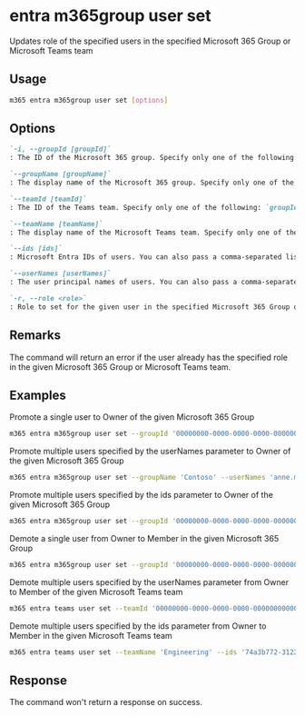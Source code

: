 
# entra m365group user set

Updates role of the specified users in the specified Microsoft 365 Group or Microsoft Teams team

## Usage

```sh
m365 entra m365group user set [options]
```

## Options

```md definition-list
`-i, --groupId [groupId]`
: The ID of the Microsoft 365 group. Specify only one of the following: `groupId`, `groupName`, `teamId`, or `teamName`.

`--groupName [groupName]`
: The display name of the Microsoft 365 group. Specify only one of the following: `groupId`, `groupName`, `teamId`, or `teamName`.

`--teamId [teamId]`
: The ID of the Teams team. Specify only one of the following: `groupId`, `groupName`, `teamId`, or `teamName`.

`--teamName [teamName]`
: The display name of the Microsoft Teams team. Specify only one of the following: `groupId`, `groupName`, `teamId`, or `teamName`.

`--ids [ids]`
: Microsoft Entra IDs of users. You can also pass a comma-separated list of IDs. Specify only one of the following `ids` or `userNames`.

`--userNames [userNames]`
: The user principal names of users. You can also pass a comma-separated list of UPNs. Specify only one of the following `ids` or `userNames`.

`-r, --role <role>`
: Role to set for the given user in the specified Microsoft 365 Group or Microsoft Teams team. Allowed values: `Owner`, `Member`
```

<Global />

## Remarks

The command will return an error if the user already has the specified role in the given Microsoft 365 Group or Microsoft Teams team.

## Examples

Promote a single user to Owner of the given Microsoft 365 Group

```sh
m365 entra m365group user set --groupId '00000000-0000-0000-0000-000000000000' --userNames 'anne.matthews@contoso.onmicrosoft.com' --role Owner
```

Promote multiple users specified by the userNames parameter to Owner of the given Microsoft 365 Group

```sh
m365 entra m365group user set --groupName 'Contoso' --userNames 'anne.matthews@contoso.onmicrosoft.com,john.doe@contoso.onmicrosoft.com' --role Owner
```

Promote multiple users specified by the ids parameter to Owner of the given Microsoft 365 Group

```sh
m365 entra m365group user set --groupId '00000000-0000-0000-0000-000000000000' --ids '74a3b772-3122-447b-b9da-10895e238219,dd3d21e4-a142-46b9-8482-bca8fe9596b3' --role Owner
```

Demote a single user from Owner to Member in the given Microsoft 365 Group

```sh
m365 entra m365group user set --groupId '00000000-0000-0000-0000-000000000000' --userNames 'anne.matthews@contoso.onmicrosoft.com' --role Member
```

Demote multiple users specified by the userNames parameter from Owner to Member of the given Microsoft Teams team

```sh
m365 entra teams user set --teamId '00000000-0000-0000-0000-000000000000' --userNames 'anne.matthews@contoso.onmicrosoft.com,john.doe@contoso.onmicrosoft.com' --role Member
```

Demote multiple users specified by the ids parameter from Owner to Member in the given Microsoft Teams team

```sh
m365 entra teams user set --teamName 'Engineering' --ids '74a3b772-3122-447b-b9da-10895e238219,dd3d21e4-a142-46b9-8482-bca8fe9596b3' --role Member
```

## Response

The command won't return a response on success.
